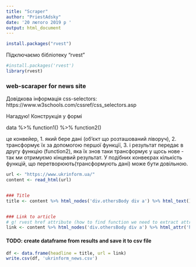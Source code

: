 ---
title: "Scraper"
author: "PriestAdsky"
date: '20 лютого 2019 р '
output: html_document
---

```{r}
install.packages("rvest")
```


Підключаємо бібліотеку "rvest"
```{r setup, include=FALSE}
#install.packages('rvest')
library(rvest)
```

### web-scaraper for news site
Довідкова інформація
css-selectors: https://www.w3schools.com/cssref/css_selectors.asp

Нагадую! Конструкція у формі

data %>% function1() %>% function2() 

це конвейер, 1. який бере дані (об'єкт що розташований ліворуч),  2. трансформує їх за допомогою першої функції, 3. і результат передає в другу функцію (function2), яка їх знов таки трансформує у щось нове - так ми отримуємо кінцевий результат. У подібних конвеєрах кількість функцій, що перетворюють(трансформують дані) може бути довільною.

```{r get}
url <- "https://www.ukrinform.ua/"
content <- read_html(url)


### Title
title <- content %>% html_nodes('div.othersBody div a') %>% html_text()


### Link to article
# g! rvest href attribute (how to find function we need to extract attribute of a tag)
link <- content %>% html_nodes('div.othersBody div a') %>% html_attr('href')


```


#### TODO: create dataframe from results and save it to csv file

```{r}
df <- data.frame(headline = title, url = link)
write.csv(df, 'ukrinform_news.csv')
```
